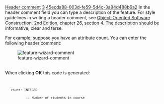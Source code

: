 [[Property:title|Header comment]]
[[Property:weight|3]]
[[Property:uuid|45ecda88-003d-fe59-5d4c-3a84d488b6a2]]
In the header comment field you can type a description of the feature. For style guidelines in writing a header comment, see [[Object-Oriented Software Construction, 2nd Edition]], chapter 26, section 4. The description should be informative, clear and terse. 

For example, suppose you have an attribute <eiffel>count</eiffel>. You can enter the following header comment: 
<div>  [[Image:feature-wizard-comment]]  </div><br/>
When clicking '''OK''' this code is generated: <br/>
<code>
    count: INTEGER
            -- Number of students in course</code>




